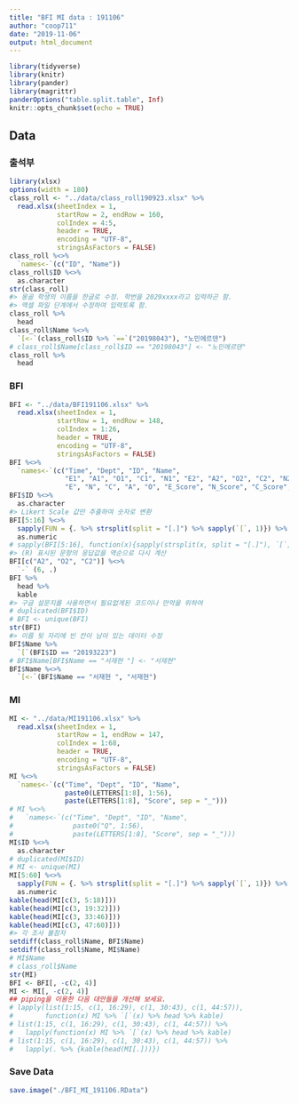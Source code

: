 ```yaml
---
title: "BFI MI data : 191106"
author: "coop711"
date: "2019-11-06"
output: html_document
---
```


```r
library(tidyverse)
library(knitr)
library(pander)
library(magrittr)
panderOptions("table.split.table", Inf)
knitr::opts_chunk$set(echo = TRUE)
```

## Data

### 출석부

```r
library(xlsx)
options(width = 180)
class_roll <- "../data/class_roll190923.xlsx" %>% 
  read.xlsx(sheetIndex = 1,
            startRow = 2, endRow = 160,
            colIndex = 4:5,
            header = TRUE,
            encoding = "UTF-8",
            stringsAsFactors = FALSE)
class_roll %<>%
  `names<-`(c("ID", "Name"))
class_roll$ID %<>%
  as.character
str(class_roll)
#> 몽골 학생의 이름을 한글로 수정. 학번을 2029xxxx라고 입력하곤 함. 
#> 엑셀 파일 단계에서 수정하여 입력토록 함.
class_roll %>%
  head
class_roll$Name %<>%
  `[<-`(class_roll$ID %>% `==`("20198043"), "노민에르덴")
# class_roll$Name[class_roll$ID == "20198043"] <- "노민에르덴"
class_roll %>%
  head
```

### BFI

```r
BFI <- "../data/BFI191106.xlsx" %>% 
  read.xlsx(sheetIndex = 1, 
            startRow = 1, endRow = 148, 
            colIndex = 1:26, 
            header = TRUE, 
            encoding = "UTF-8",
            stringsAsFactors = FALSE)
BFI %<>%
  `names<-`(c("Time", "Dept", "ID", "Name", 
              "E1", "A1", "O1", "C1", "N1", "E2", "A2", "O2", "C2", "N2", "O3", "A3",
              "E", "N", "C", "A", "O", "E_Score", "N_Score", "C_Score", "A_Score", "O_Score"))
BFI$ID %<>%
  as.character
#> Likert Scale 값만 추출하여 숫자로 변환
BFI[5:16] %<>%
  sapply(FUN = {. %>% strsplit(split = "[.]") %>% sapply(`[`, 1)}) %>%
  as.numeric
# sapply(BFI[5:16], function(x){sapply(strsplit(x, split = "[.]"), `[`, 1)})
#> (R) 표시된 문항의 응답값을 역순으로 다시 계산
BFI[c("A2", "O2", "C2")] %<>% 
  `-` (6, .)
BFI %>% 
  head %>%
  kable
#> 구글 설문지를 사용하면서 필요없게된 코드이나 만약을 위하여
# duplicated(BFI$ID)
# BFI <- unique(BFI)
str(BFI)
#> 이름 뒷 자리에 빈 칸이 남아 있는 데이터 수정
BFI$Name %>%
  `[`(BFI$ID == "20193223")
# BFI$Name[BFI$Name == "서재현 "] <- "서재현"
BFI$Name %<>%
  `[<-`(BFI$Name == "서재현 ", "서재현")
```

### MI

```r
MI <- "../data/MI191106.xlsx" %>%
  read.xlsx(sheetIndex = 1, 
            startRow = 1, endRow = 147, 
            colIndex = 1:68, 
            header = TRUE, 
            encoding = "UTF-8",
            stringsAsFactors = FALSE)
MI %<>%
  `names<-`(c("Time", "Dept", "ID", "Name", 
              paste0(LETTERS[1:8], 1:56), 
              paste(LETTERS[1:8], "Score", sep = "_")))
# MI %<>%
#   `names<-`(c("Time", "Dept", "ID", "Name", 
#               paste0("Q", 1:56), 
#               paste(LETTERS[1:8], "Score", sep = "_")))
MI$ID %<>% 
  as.character
# duplicated(MI$ID)
# MI <- unique(MI)
MI[5:60] %<>%
  sapply(FUN = {. %>% strsplit(split = "[.]") %>% sapply(`[`, 1)}) %>%
  as.numeric
kable(head(MI[c(3, 5:18)]))
kable(head(MI[c(3, 19:32)]))
kable(head(MI[c(3, 33:46)]))
kable(head(MI[c(3, 47:60)]))
#> 각 조사 불참자 
setdiff(class_roll$Name, BFI$Name)
setdiff(class_roll$Name, MI$Name)
# MI$Name
# class_roll$Name
str(MI)
BFI <- BFI[, -c(2, 4)]
MI <- MI[, -c(2, 4)]
## piping을 이용한 다음 대안들을 개선해 보세요.
# lapply(list(1:15, c(1, 16:29), c(1, 30:43), c(1, 44:57)), 
#        function(x) MI %>% `[`(x) %>% head %>% kable)
# list(1:15, c(1, 16:29), c(1, 30:43), c(1, 44:57)) %>%
#   lapply(function(x) MI %>% `[`(x) %>% head %>% kable)
# list(1:15, c(1, 16:29), c(1, 30:43), c(1, 44:57)) %>%
#   lapply(. %>% {kable(head(MI[.]))})
```

### Save Data

```r
save.image("./BFI_MI_191106.RData")
```

